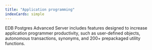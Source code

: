 ```yaml
---
title: "Application programming"
indexCards: simple
---
```


EDB Postgres Advanced Server includes features designed to increase application programmer productivity, such as user-defined objects, autonomous transactions, synonyms, and 200+ prepackaged utility functions. 
